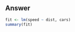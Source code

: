:::{.callout-tip appearance="default"}
## Answer

```r
fit <- lm(speed ~ dist, cars)
summary(fit)
```

:::